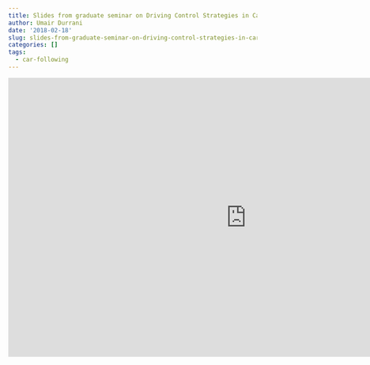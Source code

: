 ```yaml
---
title: Slides from graduate seminar on Driving Control Strategies in Car-following
author: Umair Durrani
date: '2018-02-18'
slug: slides-from-graduate-seminar-on-driving-control-strategies-in-car-following
categories: []
tags:
  - car-following
---
```


<iframe src='https://onedrive.live.com/embed?cid=F0C959E140A605C3&resid=F0C959E140A605C3%2113773&authkey=AFldtlzWHUONLQs&em=2&wdAr=1.7777777777777777' width='962px' height='565px' frameborder='0'>This is an embedded <a target='_blank' href='https://office.com'>Microsoft Office</a> presentation, powered by <a target='_blank' href='https://office.com/webapps'>Office Online</a>.</iframe>
